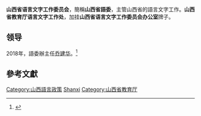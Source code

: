 {{Infobox PRCG
|机构名称 = 山西省语言文字工作委员会
|标志1    = Red star.svg
|标志1说明 =
|职位1    = 語委辦主任
|人员1    = [[乔建华|乔建华]] (2018)
|职位2    = 
|人员2    =
|人数2    = 
|成立时间 =
|业务上级 = [[國家語委|國家語委]]
|组织上级 = [[山西省教育廳|山西省教育廳]]
|机构类型 = 
|中共上级 = 
|中共本级 = 
|行政级别 = 
|前身     =
|地址1    =
|邮编1    =
|官网     =
|电话1    =
|电话2    =
|传真1    =
|image1   =
|caption1 = 
}}
'''山西省语言文字工作委员会'''，簡稱'''山西省語委'''，主管山西省的語言文字工作。'''山西省教育厅语言文字工作处'''，加挂'''山西省语言文字工作委员会办公室'''牌子。

== 领导 ==
2018年，語委辦主任[[乔建华|乔建华]]。<ref>{{cite news|title=2018年“中国语言资源保护工程·山西汉语方言调查”项目接受专家中期检查|newspaper=[[山西大学|山西大学]]|date=2018-10-22|last=|first=|url=http://bkzs.sxu.edu.cn/xyfc/144413.htm|archiveurl=https://web.archive.org/web/20210205141052/http://bkzs.sxu.edu.cn/xyfc/144413.htm|archivedate=2021-02-05|accessdate=2021-01-31|dead-url=no}}</ref>

== 參考文獻 ==
{{reflist}}

[[Category:山西語言政策|Category:山西語言政策]]
[[Category:省级语言文字工作委员会|Shanxi]]
[[Category:山西省教育厅|Category:山西省教育厅]]